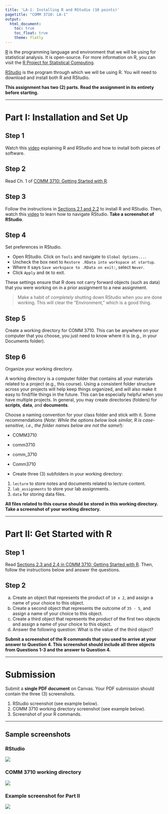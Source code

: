 ```yaml
---
title: 'LA-1: Installing R and RStudio (10 points)'
pagetitle: "COMM 3710: LA-1"
output:
  html_document:
    toc: true
    toc_float: true
    theme: flatly
---
```


[R](https://cran.r-project.org/) is the programming language and environment that we will be using for statistical analysis. It is open-source. For more information on R, you can visit the [R Project for Statistical Computing](https://www.r-project.org/).

[RStudio](https://rstudio.com/) is the program through which we will be using R. You will need to download and install both R and RStudio.

**This assignment has two (2) parts. Read the assignment in its entirety before starting.**

---

# Part I: Installation and Set Up
## Step 1
Watch this [video](https://youtu.be/ZvPFKfNHBNQ) explaining R and RStudio and how to install both pieces of software.

## Step 2
Read Ch. 1 of [COMM 3710: Getting Started with R](https://sarakyeo.github.io/COMM-3710-bookdown/docs/index.html).

## Step 3
Follow the instructions in [Sections 2.1 and 2.2](https://sarakyeo.github.io/COMM-3710-bookdown/docs/start.html#install) to install R and RStudio. Then, watch this [video](https://rstudio.com/products/rstudio/?wvideo=520zbd3tij) to learn how to navigate RStudio. **Take a screenshot of RStudio**.

## Step 4
Set preferences in RStudio.

- Open RStudio. Click on `Tools` and navigate to `Global Options...`.
- Uncheck the box next to `Restore .RData into workspace at startup`.
- Where it says `Save workspace to .RData on exit:`, select `Never`.
- Click `Apply` and `OK` to exit.

These settings ensure that R does not carry forward objects (such as data) that you were working on in a prior assignment to a new assignment.

> Make a habit of *completely* shutting down RStudio when you are done working. This will clear the "Environment," which is a good thing.

## Step 5
Create a working directory for COMM 3710. This can be anywhere on your computer that you choose, you just need to know where it is (e.g., in your Documents folder).

## Step 6
Organize your working directory.

A working directory is a computer folder that contains all your materials related to a project (e.g., this course). Using a consistent folder structure across your projects will help keep things organized, and will also make it easy to find/file things in the future. This can be especially helpful when you have multiple projects. In general, you may create directories (folders) for **scripts**, **data**, and **documents**.

Choose a naming convention for your class folder and stick with it. Some recommendations (*Note: While the options below look similar, R is case-sensitive, i.e., the folder names below are not the same!*):

- COMM3710
- comm3710
- comm_3710
- Comm3710

- Create three (3) subfolders in your working directory:

1. `lecture` to store notes and documents related to lecture content.
2. `lab_assignments` to store your lab assignments.
3. `data` for storing data files.

**All files related to this course should be stored in this working directory. Take a screenshot of your working directory.**

---

# Part II: Get Started with R
## Step 1
Read [Sections 2.3 and 2.4 in COMM 3710: Getting Started with R](https://sarakyeo.github.io/COMM-3710-bookdown/docs/start.html#how-do-i-use-r). Then, follow the instructions below and answer the questions.

## Step 2
a) Create an object that represents the product of `10 x 2`, and assign a name of your choice to this object.
b) Create a second object that represents the outcome of `35 - 5`, and assign a name of your choice to this object.
c) Create a third object that represents the *product* of the first two objects and assign a name of your choice to this object.
d) Answer the following question: What is the value of the third object?

**Submit a screenshot of the R commands that you used to arrive at your answer to Question 4. This screenshot should include all three objects from Questions 1-3 and the answer to Question 4.**

---

# Submission 
Submit a **single PDF document** on Canvas. Your PDF submission should contain the three (3) screenshots.

1. RStudio screenshot (see example below).
2. COMM 3710 working directory screenshot (see example below).
3. Screenshot of your R commands.

---

## Sample screenshots {.tabset .tabset-fade}
### RStudio
![](LA-1_RStudio.png)

### COMM 3710 working directory
![](LA-1_wd.png)

### Example screenshot for Part II
![](LA-1_ex-obj.png)


